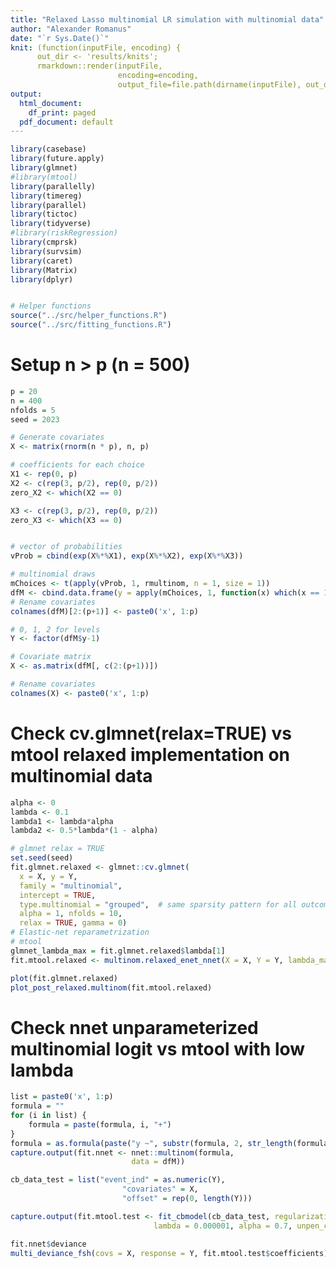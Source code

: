 ```yaml
---
title: "Relaxed Lasso multinomial LR simulation with multinomial data"
author: "Alexander Romanus"
date: "`r Sys.Date()`"
knit: (function(inputFile, encoding) { 
      out_dir <- 'results/knits';
      rmarkdown::render(inputFile,
                        encoding=encoding, 
                        output_file=file.path(dirname(inputFile), out_dir, paste(runif(1), 'relaxed_simulation_multinomial.html'))) })
output:
  html_document: 
    df_print: paged
  pdf_document: default
---
```


```r
library(casebase)
library(future.apply)
library(glmnet)
#library(mtool)
library(parallelly)
library(timereg)
library(parallel)
library(tictoc)
library(tidyverse)
#library(riskRegression)
library(cmprsk)
library(survsim)
library(caret)
library(Matrix)
library(dplyr)


# Helper functions 
source("../src/helper_functions.R")
source("../src/fitting_functions.R")
```


# Setup n > p (n = 500)
``` r
p = 20
n = 400
nfolds = 5
seed = 2023

# Generate covariates 
X <- matrix(rnorm(n * p), n, p)

# coefficients for each choice
X1 <- rep(0, p)
X2 <- c(rep(3, p/2), rep(0, p/2))
zero_X2 <- which(X2 == 0)

X3 <- c(rep(3, p/2), rep(0, p/2))
zero_X3 <- which(X3 == 0)


# vector of probabilities
vProb = cbind(exp(X%*%X1), exp(X%*%X2), exp(X%*%X3))

# multinomial draws
mChoices <- t(apply(vProb, 1, rmultinom, n = 1, size = 1))
dfM <- cbind.data.frame(y = apply(mChoices, 1, function(x) which(x == 1)), X)
# Rename covariates 
colnames(dfM)[2:(p+1)] <- paste0('x', 1:p)

# 0, 1, 2 for levels 
Y <- factor(dfM$y-1)

# Covariate matrix 
X <- as.matrix(dfM[, c(2:(p+1))])

# Rename covariates 
colnames(X) <- paste0('x', 1:p)
```


# Check cv.glmnet(relax=TRUE) vs mtool relaxed implementation on multinomial data

``` r
alpha <- 0
lambda <- 0.1
lambda1 <- lambda*alpha
lambda2 <- 0.5*lambda*(1 - alpha)

# glmnet relax = TRUE
set.seed(seed)
fit.glmnet.relaxed <- glmnet::cv.glmnet(
  x = X, y = Y,
  family = "multinomial",
  intercept = TRUE,
  type.multinomial = "grouped",  # same sparsity pattern for all outcome classes
  alpha = 1, nfolds = 10,
  relax = TRUE, gamma = 0)
# Elastic-net reparametrization
# mtool
glmnet_lambda_max = fit.glmnet.relaxed$lambda[1]
fit.mtool.relaxed <- multinom.relaxed_enet_nnet(X = X, Y = Y, lambda_max = glmnet_lambda_max, alpha = 1, seed = seed, epsilon = 0.1)

plot(fit.glmnet.relaxed)
plot_post_relaxed.multinom(fit.mtool.relaxed)
```

# Check nnet unparameterized multinomial logit vs mtool with low lambda

``` r
list = paste0('x', 1:p)
formula = ""
for (i in list) {
    formula = paste(formula, i, "+")
}
formula = as.formula(paste("y ~", substr(formula, 2, str_length(formula) - 2), "- 1"))
capture.output(fit.nnet <- nnet::multinom(formula,
                           data = dfM))

cb_data_test = list("event_ind" = as.numeric(Y),
                         "covariates" = X,
                         "offset" = rep(0, length(Y)))

capture.output(fit.mtool.test <- fit_cbmodel(cb_data_test, regularization = 'elastic-net',
                                lambda = 0.000001, alpha = 0.7, unpen_cov = 1))

```

``` r
fit.nnet$deviance
multi_deviance_fsh(covs = X, response = Y, fit.mtool.test$coefficients)
```

